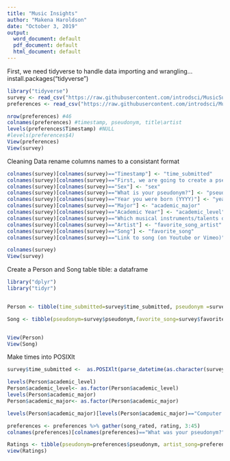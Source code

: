 ```yaml
---
title: "Music Insights"
author: "Makena Haroldson"
date: "October 3, 2019"
output: 
  word_document: default
  pdf_document: default
  html_document: default
---
```


First, we need tidyverse to handle data importing and wrangling...
install.packages("tidyverse")

```r

library("tidyverse")
survey <- read_csv("https://raw.githubusercontent.com/introdsci/MusicSurvey/master/music-survey.csv")
preferences <- read_csv("https://raw.githubusercontent.com/introdsci/MusicSurvey/master/preferences-survey.csv")

nrow(preferences) #46
colnames(preferences) #timestamp, pseudonym, title\artist
levels(preferences$Timestamp) #NULL
#levels(preferences$4) 
View(preferences)
View(survey)

```

Cleaning Data
rename columns names to a consistant format
```r
colnames(survey)[colnames(survey)=="Timestamp"] <- "time_submitted"
colnames(survey)[colnames(survey)=="First, we are going to create a pseudonym for you to keep this survey anonymous (more or less). Which pseudonym generator would you prefer?"] <- "pseudonym_generator"
colnames(survey)[colnames(survey)=="Sex"] <- "sex"
colnames(survey)[colnames(survey)=="What is your pseudonym?"] <- "pseudonym"
colnames(survey)[colnames(survey)=="Year you were born (YYYY)"] <- "year_born"
colnames(survey)[colnames(survey)=="Major"] <- "academic_major"
colnames(survey)[colnames(survey)=="Academic Year"] <- "academic_level"
colnames(survey)[colnames(survey)=="Which musical instruments/talents do you play? (Select all that apply)"] <- "instrument_list"
colnames(survey)[colnames(survey)=="Artist"] <- "favorite_song_artist"
colnames(survey)[colnames(survey)=="Song"] <- "favorite_song"
colnames(survey)[colnames(survey)=="Link to song (on Youtube or Vimeo)"] <- "favorite_song_link"

colnames(survey)
View(survey)
```


Create a Person and Song table
tible: a dataframe
```r

library("dplyr")
library("tidyr")


Person <- tibble(time_submitted=survey$time_submitted, pseudonym =survey$pseudonym, pseudonym_generator=survey$pseudonym_generator, sex=survey$sex, year_born=survey$year_born, academic_level= survey$academic_level, academic_major=survey$academic_major )

Song <- tibble(pseudonym=survey$pseudonym,favorite_song=survey$favorite_song, favorite_song_artist=survey$favorite_song_artist, favorite_song_link=survey$favorite_song_link)


View(Person)
View(Song)
```

Make times into POSIXlt
```r
survey$time_submitted <-  as.POSIXlt(parse_datetime(as.character(survey$time_submitted), format = "%m/%d/%y %H:%M"))

levels(Person$academic_level)
Person$academic_level<- as.factor(Person$academic_level)
levels(Person$academic_major)
Person$academic_major<- as.factor(Person$academic_major)

levels(Person$academic_major)[levels(Person$academic_major)=="Computer information system"] <- "Computer Information Science"
```

```r

preferences <- preferences %>% gather(song_rated, rating, 3:45)
colnames(preferences)[colnames(preferences)=="What was your pseudonym?"] <- "pseudonym"

Ratings <- tibble(pseudonym=preferences$pseudonym, artist_song=preferences$song_rated,Rating=preferences$rating)
view(Ratings)

```
